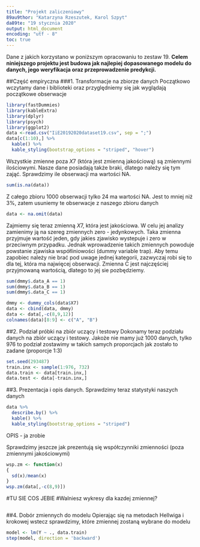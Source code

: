 ```yaml
---
title: "Projekt zaliczeniowy"
89au9thor: "Katarzyna Rzeszutek, Karol Szpyt"
da89te: "19 stycznia 2020"
output: html_document
encoding: "utf - 8"
toc: true
---
```

Dane z jakich korzystano w poniższym opracowaniu to zestaw 19. **Celem niniejszego projektu jest budowa jak najlepiej dopasowanego modelu do danych, jego weryfikacja oraz przeprowadzenie predykcji.**


##Część empiryczna
###1. Transformacje na zbiorze danych
Początkowo wczytamy dane i biblioteki oraz przyględniemy się jak wyglądają początkowe obserwacje
```r
library(fastDummies)
library(kableExtra)
library(dplyr)
library(psych)
library(ggplot2)
data <-read.csv("IiE20192020dataset19.csv", sep = ";")
data[c(1:10),] %>% 
  kable() %>%
  kable_styling(bootstrap_options = "striped", "hover")
```
Wszystkie zmienne poza $X7$ (która jest zmienną jakościową) są zmiennymi ilościowymi. Nasze dane posiadają także braki, dlatego należy się tym zająć. Sprawdzimy ile obserwacji ma wartości NA.
```r
sum(is.na(data))
```
Z całego zbioru 1000 obserwacji tylko 24 ma wartości NA. Jest to mniej niż 3%, zatem usuniemy te obserwacje z naszego zbioru danych

```r
data <- na.omit(data)
```
Zajmiemy się teraz zmienną $X7$, która jest jakościowa. W celu jej analizy zamienimy ją na szereg zmiennych zero - jedynkowych. Taka zmienna przyjmuje wartość jeden, gdy jakies zjawisko wystepuje i zero w przeciwnym przypadku. Jednak wprowadzenie takich zmiennych powoduje powstanie zjawiska współliniowości (dummy variable trap). Aby temu zapobiec należy nie brać pod uwage jednej kategorii, zazwyczaj robi się to dla tej, która ma najwięcej obserwacji. Zmienna C jest najczęściej przyjmowaną wartością, dlatego to jej sie pozbędziemy.

```r
sum(dmmy$.data_A == 1)
sum(dmmy$.data_B == 1)
sum(dmmy$.data_C == 1)
```

```r
dmmy <- dummy_cols(data$X7)
data <- cbind(data, dmmy)
data <- data[,-c(8,9,12)]
colnames(data)[8:9] <- c("A", "B") 
```

##2. Podział próbki na zbiór uczący i testowy 
Dokonamy teraz podziału danych na zbiór uczący i testowy. Jakoże nie mamy już 1000 danych, tylko 976 to podział zostawimy w takich samych proporcjach jak zostało to zadane (proporcje 1:3)
```r
set.seed(293487)
train.inx <- sample(1:976, 732)
data.train <- data[train.inx,]
data.test <- data[-train.inx,]
```

##3. Prezentacja i opis danych.
Sprawdzimy teraz statystyki naszych danych
```r
data %>%
  describe.by() %>%
  kable() %>%
  kable_styling(bootstrap_options = "striped")
```
OPIS - ja zrobie
  
  Sprawdzimy jeszcze jak prezentują się współczynniki zmienności (poza zmiennymi jakościowymi)
```r
wsp.zm <- function(x) 
{
  sd(x)/mean(x)
}
wsp.zm(data[,-c(8,9)])
```
#TU SIE COS JEBIE
#Walniesz wykresy dla kazdej zmiennej?
  
```r

```

##4. Dobór zmiennych do modelu
Opierając się na metodach Hellwiga i krokowej wstecz sprawdzimy, które zmiennej zostaną wybrane do modelu


```r
model <- lm(Y ~ ., data.train)
step(model, direction = 'backward')
```
  
  
  
  
